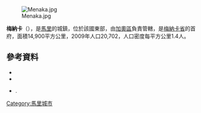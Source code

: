 {{Coord|15|55|N|2|24|E|display=title}}

[[Image:Menaka.jpg|right]]

'''梅納卡'''（{{lang-fr|Ménaka}}），是[[馬里|馬里]]的城鎮，位於該國東部，由[[加奧區|加奧區]]負責管轄，是[[梅納卡省|梅納卡省]]的首府，面積14,900平方公里，2009年人口20,702，人口密度每平方公里1.4人。

==參考資料==
*{{citation|contribution=Common and Fundamental Operational Datasets Registry: Mali |publisher=United Nations Office for the Coordination of Humanitarian Affairs |url=http://cod.humanitarianresponse.info/country-region/mali |deadurl=yes |archiveurl=https://web.archive.org/web/20121214211137/http://cod.humanitarianresponse.info/country-region/Mali |archivedate=2012-12-14 }}
*{{citation | url=http://instat.gov.ml/documentation/gao.pdf | publisher=République de Mali: Institut National de la Statistique | title=Resultats Provisoires RGPH 2009 (Région de Gao) | language=fr | accessdate=2015-07-10 | archive-date=2011-07-22 | archive-url=https://web.archive.org/web/20110722215718/http://instat.gov.ml/documentation/gao.pdf | dead-url=no }}
*{{citation | title=Plan de Sécurite Alimentaire Commune de Ménaka 2005-2009 | publisher=Commissariat à la Sécurité Alimentaire, République du Mali, USAID-Mali | year=2005 | url=http://www.csa-mali.org/plans/gao/Menaka/P_S_A_Menaka_vf.pdf | language=fr | deadurl=yes | archiveurl=https://web.archive.org/web/20081122091142/http://www.csa-mali.org/plans/gao/Menaka/P_S_A_Menaka_vf.pdf | archivedate=2008-11-22 }}.

{{Mali-geo-stub}}
[[Category:馬里城市|Category:馬里城市]]